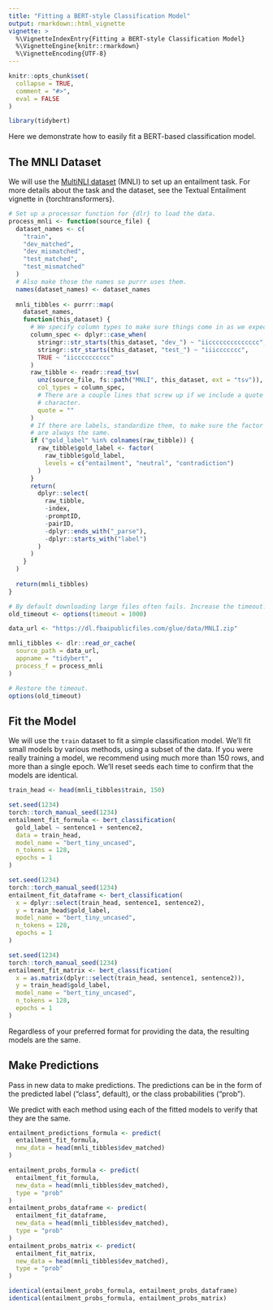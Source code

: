 ```yaml
---
title: "Fitting a BERT-style Classification Model"
output: rmarkdown::html_vignette
vignette: >
  %\VignetteIndexEntry{Fitting a BERT-style Classification Model}
  %\VignetteEngine{knitr::rmarkdown}
  %\VignetteEncoding{UTF-8}
---
```


```r
knitr::opts_chunk$set(
  collapse = TRUE,
  comment = "#>",
  eval = FALSE
)
```

```r
library(tidybert)
```

Here we demonstrate how to easily fit a BERT-based classification model.

## The MNLI Dataset

We will use the [MultiNLI dataset](https://cims.nyu.edu/~sbowman/multinli/) (MNLI) to set up an entailment task. 
For more details about the task and the dataset, see the Textual Entailment vignette in {torchtransformers}.

```r
# Set up a processor function for {dlr} to load the data.
process_mnli <- function(source_file) {
  dataset_names <- c(
    "train",
    "dev_matched",
    "dev_mismatched",
    "test_matched",
    "test_mismatched"
  )
  # Also make those the names so purrr uses them.
  names(dataset_names) <- dataset_names
  
  mnli_tibbles <- purrr::map(
    dataset_names,
    function(this_dataset) {
      # We specify column types to make sure things come in as we expect.
      column_spec <- dplyr::case_when(
        stringr::str_starts(this_dataset, "dev_") ~ "iicccccccccccccc",
        stringr::str_starts(this_dataset, "test_") ~ "iiiccccccc",
        TRUE ~ "iicccccccccc"
      )
      raw_tibble <- readr::read_tsv(
        unz(source_file, fs::path("MNLI", this_dataset, ext = "tsv")),
        col_types = column_spec,
        # There are a couple lines that screw up if we include a quote
        # character.
        quote = ""
      )
      # If there are labels, standardize them, to make sure the factor levels
      # are always the same.
      if ("gold_label" %in% colnames(raw_tibble)) {
        raw_tibble$gold_label <- factor(
          raw_tibble$gold_label,
          levels = c("entailment", "neutral", "contradiction")
        )
      }
      return(
        dplyr::select(
          raw_tibble,
          -index,
          -promptID,
          -pairID,
          -dplyr::ends_with("_parse"),
          -dplyr::starts_with("label")
        )
      )
    }
  )
  
  return(mnli_tibbles)
}

# By default downloading large files often fails. Increase the timeout.
old_timeout <- options(timeout = 1000)

data_url <- "https://dl.fbaipublicfiles.com/glue/data/MNLI.zip"

mnli_tibbles <- dlr::read_or_cache(
  source_path = data_url,
  appname = "tidybert",
  process_f = process_mnli
)

# Restore the timeout.
options(old_timeout)
```

## Fit the Model

We will use the `train` dataset to fit a simple classification model.
We'll fit small models by various methods, using a subset of the data. 
If you were really training a model, we recommend using much more than 150 rows, and more than a single epoch.
We'll reset seeds each time to confirm that the models are identical.

```r
train_head <- head(mnli_tibbles$train, 150)

set.seed(1234)
torch::torch_manual_seed(1234)
entailment_fit_formula <- bert_classification(
  gold_label ~ sentence1 + sentence2, 
  data = train_head,
  model_name = "bert_tiny_uncased",
  n_tokens = 128,
  epochs = 1
)

set.seed(1234)
torch::torch_manual_seed(1234)
entailment_fit_dataframe <- bert_classification(
  x = dplyr::select(train_head, sentence1, sentence2),
  y = train_head$gold_label,
  model_name = "bert_tiny_uncased",
  n_tokens = 128,
  epochs = 1
)

set.seed(1234)
torch::torch_manual_seed(1234)
entailment_fit_matrix <- bert_classification(
  x = as.matrix(dplyr::select(train_head, sentence1, sentence2)),
  y = train_head$gold_label,
  model_name = "bert_tiny_uncased",
  n_tokens = 128,
  epochs = 1
)
```

Regardless of your preferred format for providing the data, the resulting models are the same.

## Make Predictions

Pass in new data to make predictions.
The predictions can be in the form of the predicted label ("class", default), or the class probabilities ("prob").

We predict with each method using each of the fitted models to verify that they are the same.

```r
entailment_predictions_formula <- predict(
  entailment_fit_formula,
  new_data = head(mnli_tibbles$dev_matched)
)

entailment_probs_formula <- predict(
  entailment_fit_formula,
  new_data = head(mnli_tibbles$dev_matched),
  type = "prob"
)
entailment_probs_dataframe <- predict(
  entailment_fit_dataframe,
  new_data = head(mnli_tibbles$dev_matched),
  type = "prob"
)
entailment_probs_matrix <- predict(
  entailment_fit_matrix,
  new_data = head(mnli_tibbles$dev_matched),
  type = "prob"
)

identical(entailment_probs_formula, entailment_probs_dataframe)
identical(entailment_probs_formula, entailment_probs_matrix)
```

